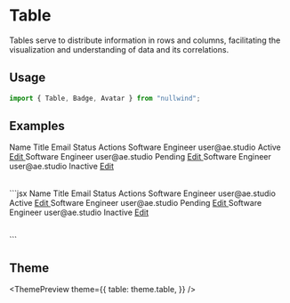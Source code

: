 

<Meta
  title="Table"
  description="Tables serve to distribute information in rows and columns, facilitating the visualization and understanding of data and its correlations."
/>

# Table

Tables serve to distribute information in rows and columns, facilitating the visualization and understanding of data and its correlations.

## Usage

```jsx
import { Table, Badge, Avatar } from "nullwind";
```

## Examples

<Playground>
  <Playground.Preview>
    <Table>
      <Table.THead>
        <Table.TR>
          <Table.TH>Name</Table.TH>
          <Table.TH>Title</Table.TH>
          <Table.TH>Email</Table.TH>
          <Table.TH>Status</Table.TH>
          <Table.TH>Actions</Table.TH>
        </Table.TR>
      </Table.THead>
      <Table.TBody>
        <Table.TR>
          <Table.TD class="font-medium text-gray-900">
            <Avatar src="/avatar.avif" name="John Doe" description="User" />
          </Table.TD>
          <Table.TD>Software Engineer</Table.TD>
          <Table.TD>user@ae.studio</Table.TD>
          <Table.TD>
            <Badge color="success">Active</Badge>
          </Table.TD>
          <Table.TD class="space-x-2">
            <a href="#" class="text-primary-600 hover:text-primary-900">
              Edit
            </a>
          </Table.TD>
        </Table.TR>
        <Table.TR>
          <Table.TD class="font-medium text-gray-900">
            <Avatar src="/avatar.avif" name="John Doe" description="User" />
          </Table.TD>
          <Table.TD>Software Engineer</Table.TD>
          <Table.TD>user@ae.studio</Table.TD>
          <Table.TD>
            <Badge color="warning">Pending</Badge>
          </Table.TD>
          <Table.TD class="space-x-2">
            <a href="#" class="text-primary-600 hover:text-primary-900">
              Edit
            </a>
          </Table.TD>
        </Table.TR>
        <Table.TR>
          <Table.TD class="font-medium text-gray-900">
            <Avatar name="John Doe" description="User" />
          </Table.TD>
          <Table.TD>Software Engineer</Table.TD>
          <Table.TD>user@ae.studio</Table.TD>
          <Table.TD>
            <Badge color="danger">Inactive</Badge>
          </Table.TD>
          <Table.TD class="space-x-2">
            <a href="#" class="text-primary-600 hover:text-primary-900">
              Edit
            </a>
          </Table.TD>
        </Table.TR>
      </Table.TBody>
    </Table>
  </Playground.Preview>
  <Playground.Code>
    ```jsx
    <Table>
      <Table.THead>
        <Table.TR>
          <Table.TH>Name</Table.TH>
          <Table.TH>Title</Table.TH>
          <Table.TH>Email</Table.TH>
          <Table.TH>Status</Table.TH>
          <Table.TH>Actions</Table.TH>
        </Table.TR>
      </Table.THead>
      <Table.TBody>
        <Table.TR>
          <Table.TD class="font-medium text-gray-900">
            <Avatar src="/avatar.avif" name="John Doe" description="User" />
          </Table.TD>
          <Table.TD>Software Engineer</Table.TD>
          <Table.TD>user@ae.studio</Table.TD>
          <Table.TD>
            <Badge color="success">Active</Badge>
          </Table.TD>
          <Table.TD class="space-x-2">
            <a href="#" class="text-primary-600 hover:text-primary-900">
              Edit
            </a>
          </Table.TD>
        </Table.TR>
        <Table.TR>
          <Table.TD class="font-medium text-gray-900">
            <Avatar src="/avatar.avif" name="John Doe" description="User" />
          </Table.TD>
          <Table.TD>Software Engineer</Table.TD>
          <Table.TD>user@ae.studio</Table.TD>
          <Table.TD>
            <Badge color="warning">Pending</Badge>
          </Table.TD>
          <Table.TD class="space-x-2">
            <a href="#" class="text-primary-600 hover:text-primary-900">
              Edit
            </a>
          </Table.TD>
        </Table.TR>
        <Table.TR>
          <Table.TD class="font-medium text-gray-900">
            <Avatar name="John Doe" description="User" />
          </Table.TD>
          <Table.TD>Software Engineer</Table.TD>
          <Table.TD>user@ae.studio</Table.TD>
          <Table.TD>
            <Badge color="danger">Inactive</Badge>
          </Table.TD>
          <Table.TD class="space-x-2">
            <a href="#" class="text-primary-600 hover:text-primary-900">
              Edit
            </a>
          </Table.TD>
        </Table.TR>
      </Table.TBody>
    </Table>
    ```
  </Playground.Code>
</Playground>

## Theme

<ThemePreview
  theme={{
    table: theme.table,
  }}
/>
